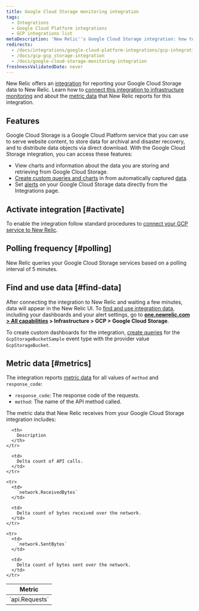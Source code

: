 ```yaml
---
title: Google Cloud Storage monitoring integration
tags:
  - Integrations
  - Google Cloud Platform integrations
  - GCP integrations list
metaDescription: 'New Relic''s Google Cloud Storage integration: how to activate it and what data it reports.'
redirects:
  - /docs/integrations/google-cloud-platform-integrations/gcp-integrations-list/google-cloud-storage-monitoring-integration
  - /docs/gcp-gcp_storage-integration
  - /docs/google-cloud-storage-monitoring-integration
freshnessValidatedDate: never
---
```


New Relic offers an [integration](/docs/infrastructure/integrations-getting-started/getting-started/introduction-infrastructure-integrations) for reporting your Google Cloud Storage data to New Relic. Learn how to [connect this integration to infrastructure monitoring](#connect) and about the [metric data](#metrics) that New Relic reports for this integration.

## Features

Google Cloud Storage is a Google Cloud Platform service that you can use to serve website content, to store data for archival and disaster recovery, and to distribute data objects via direct download. With the Google Cloud Storage integration, you can access these features:

* View charts and information about the data you are storing and retrieving from Google Cloud Storage.
* [Create custom queries and charts](/docs/using-new-relic/data/understand-data/query-new-relic-data) in from automatically captured [data](#metrics).
* Set [alerts](/docs/infrastructure/new-relic-infrastructure/infrastructure-alert-conditions/infrastructure-alerts-add-edit-or-view-host-alert-information#integration) on your Google Cloud Storage data directly from the Integrations page.

## Activate integration [#activate]

To enable the integration follow standard procedures to [connect your GCP service to New Relic](/docs/connect-google-cloud-platform-services-infrastructure).

## Polling frequency [#polling]

New Relic queries your Google Cloud Storage services based on a polling interval of 5 minutes.

## Find and use data [#find-data]

After connecting the integration to New Relic and waiting a few minutes, data will appear in the New Relic UI. To [find and use integration data](/docs/telemetry-data-platform/understand-data/new-relic-data-types/), including your dashb<InlinePopover type="dashboards" />oards and your alert settings, go to **[one.newrelic.com > All capabilities](https://one.newrelic.com/all-capabilities) > Infrastructure > GCP > Google Cloud Storage**.

To create custom dashboards for the integration, [create queries](/docs/integrations/new-relic-integrations/getting-started/use-integration-data-new-relic-insights) for the `GcpStorageBucketSample` event type with the provider value `GcpStorageBucket`.

## Metric data [#metrics]

The integration reports [metric data](/docs/telemetry-data-platform/understand-data/new-relic-data-types/#metrics) for all values of `method` and `response_code`:

* `response_code`: The response code of the requests.
* `method`: The name of the API method called.

The metric data that New Relic receives from your Google Cloud Storage integration includes:

<table>
  <thead>
    <tr>
      <th style={{ width: "250px" }}>
        Metric
      </th>

      <th>
        Description
      </th>
    </tr>
  </thead>

  <tbody>
    <tr>
      <td>
        `api.Requests`
      </td>

      <td>
        Delta count of API calls.
      </td>
    </tr>

    <tr>
      <td>
        `network.ReceivedBytes`
      </td>

      <td>
        Delta count of bytes received over the network.
      </td>
    </tr>

    <tr>
      <td>
        `network.SentBytes`
      </td>

      <td>
        Delta count of bytes sent over the network.
      </td>
    </tr>
  </tbody>
</table>
